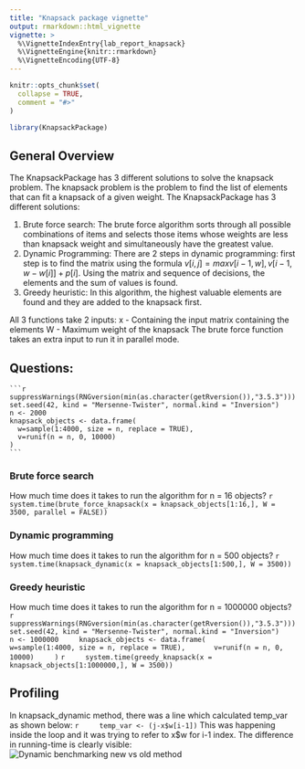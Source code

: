 ```yaml
---
title: "Knapsack package vignette"
output: rmarkdown::html_vignette
vignette: >
  %\VignetteIndexEntry{lab_report_knapsack}
  %\VignetteEngine{knitr::rmarkdown}
  %\VignetteEncoding{UTF-8}
---
```


```r
knitr::opts_chunk$set(
  collapse = TRUE,
  comment = "#>"
)
```

```r
library(KnapsackPackage)
```
## General Overview
The KnapsackPackage has 3 different solutions to solve the knapsack problem. 
The knapsack problem is the problem to find the list of elements that can fit a
knapsack of a given weight.
The KnapsackPackage has 3 different solutions:

1. Brute force search: The brute force algorithm sorts through all possible 
combinations of items and selects those items whose weights are less than 
knapsack weight and simultaneously have the greatest value.
2. Dynamic Programming: There are 2 steps in dynamic programming: first step is 
to find the matrix using the formula
$v[i,j] = max{v[i-1, w], v[i-1,w-w[i]]+p[i]}$. Using the matrix and sequence of 
decisions, the elements and the sum of values is found.
3. Greedy heuristic: In this algorithm, the highest valuable elements are found 
and they are added to the knapsack first.

All 3 functions take 2 inputs:
x - Containing the input matrix containing the elements
W - Maximum weight of the knapsack
The brute force function takes an extra input to run it in parallel mode.

## Questions:
    ```r
    suppressWarnings(RNGversion(min(as.character(getRversion()),"3.5.3")))
    set.seed(42, kind = "Mersenne-Twister", normal.kind = "Inversion")
    n <- 2000
    knapsack_objects <- data.frame(
      w=sample(1:4000, size = n, replace = TRUE),
      v=runif(n = n, 0, 10000)
    )
    ```
### Brute force search

How much time does it takes to run the algorithm for n = 16 objects?
    ```r
    system.time(brute_force_knapsack(x = knapsack_objects[1:16,], W = 3500, parallel = FALSE))
    ```

### Dynamic programming

How much time does it takes to run the algorithm for n = 500 objects?
    ```r
    system.time(knapsack_dynamic(x = knapsack_objects[1:500,], W = 3500))
    ```

### Greedy heuristic

How much time does it takes to run the algorithm for n = 1000000 objects?
    ```r
    suppressWarnings(RNGversion(min(as.character(getRversion()),"3.5.3")))
    set.seed(42, kind = "Mersenne-Twister", normal.kind = "Inversion")
    n <- 1000000
    knapsack_objects <- data.frame(
      w=sample(1:4000, size = n, replace = TRUE),
      v=runif(n = n, 0, 10000)
    )
    ```
    ```r
    system.time(greedy_knapsack(x = knapsack_objects[1:1000000,], W = 3500))
    ```

## Profiling
In knapsack_dynamic method, there was a line which calculated temp_var as shown 
below:
    ```r
    temp_var <- (j-x$w[i-1])	
    ```
This was happening inside the loop and it was trying to refer to x$w for i-1 
index. The difference in running-time is clearly visible:
![Dynamic benchmarking new vs old method](https://raw.githubusercontent.com/ash-rulz/KnapsackPackage/blob/main/pics/Dynamic.png)